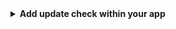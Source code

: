 <FancyStep step={props.step}>
    <details>
        <summary>
            <strong>Add update check within your app</strong>
        </summary>

        Velopack provides a simple way to check for updates and apply them. 
        The following show how to implement a basic update check within your application. 
        
        You can also split up the various methods to allow your users control of when to check for updates, download them, or apply them.

        ```csharp
        private static async Task UpdateMyApp()
        {
            var mgr = new UpdateManager("https://the.place/you-host/updates");

            // check for new version
            var newVersion = await mgr.CheckForUpdatesAsync();
            if (newVersion == null)
                return; // no update available

            // download new version
            await mgr.DownloadUpdatesAsync(newVersion);

            // install new version and restart app
            mgr.ApplyUpdatesAndRestart(newVersion);
        }
        ```
    </details>
</FancyStep>